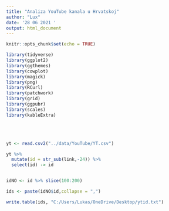 ```yaml
---
title: "Analiza YouTube kanala u Hrvatskoj"
author: "Lux"
date: '28 06 2021 '
output: html_document
---
```


```r
knitr::opts_chunk$set(echo = TRUE)
```

```r
library(tidyverse)
library(ggplot2)
library(ggthemes)
library(cowplot)
library(magick)
library(png)
library(RCurl)
library(patchwork) 
library(grid)
library(ggpubr)
library(scales)
library(kableExtra)
```

<br>
<br>


```r
yt <- read.csv2("../data/YouTube/YT.csv") 
```


```r
yt %>%
  mutate(id = str_sub(link,-24)) %>%
  select(id) -> id


idNO <- id %>% slice(100:200)

ids <- paste(idNO$id,collapse = ",") 

write.table(ids, "C:/Users/Lukas/OneDrive/Desktop/ytid.txt")



```